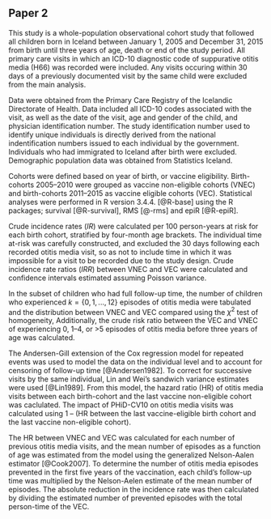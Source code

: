 ## Paper 2

This study is a whole-population observational cohort study that followed all children born in Iceland between January 1, 2005 and December 31, 2015 from birth until three years of age, death or end of the study period.
All primary care visits in which an ICD-10 diagnostic code of suppurative otitis media (H66) was recorded were included.
Any visits occuring within 30 days of a previously documented visit by the same child were excluded from the main analysis.

Data were obtained from the Primary Care Registry of the Icelandic Directorate of Health.
Data included all ICD-10 codes associated with the visit, as well as the date of the visit, age and gender of the child, and physician identification number.
The study identification number used to identify unique individuals is directly derived from the national indentification numbers issued to each individual by the government. 
Individuals who had immigrated to Iceland after birth were excluded.
Demographic population data was obtained from Statistics Iceland.

Cohorts were defined based on year of birth, or vaccine eligibility.
Birth-cohorts 2005–2010 were grouped as vaccine non-eligible cohorts (VNEC) and birth-cohorts 2011–2015 as vaccine eligible cohorts (VEC).
Statistical analyses were performed in R version 3.4.4. [@R-base] using the R packages; survival [@R-survival], RMS [@-rms] and epiR [@R-epiR].

Crude incidence rates ($IR$) were calculated per 100 person-years at risk for each birth cohort, stratified by four-month age brackets.
The individual time at-risk was carefully constructed, and excluded the 30 days following each recorded otitis media visit, so as not to include time in which it was impossible for a visit to be recorded due to the study design.
Crude incidence rate ratios ($IRR$) between VNEC and VEC were calculated and confidence intervals estimated assuming Poisson variance.

In the subset of children who had full follow-up time, the number of children who experienced $k = \{0, 1,...,12\}$ episodes of otitis media were tabulated and the distribution between VNEC and VEC compared using the $\chi^2$ test of homogeneity,
Additionally, the crude risk ratio between the VEC and VNEC of experiencing 0, 1–4, or >5 episodes of otitis media before three years of age was calculated. 

The Andersen-Gill extension of the Cox regression model for repeated events was used to model the data on the individual level and to account for censoring of follow-up time [@Andersen1982].
To correct for successive visits by the same individual, Lin and Wei's sandwich variance estimates were used [@Lin1989].
From this model, the hazard ratio (HR) of otitis media visits between each birth-cohort and the last vaccine non-eligible cohort was caclulated.
The impact of PHiD-CV10 on otitis media visits was calculated using 1 – (HR between the last vaccine-eligible birth cohort and the last vaccine non-eligible cohort). 

The HR between VNEC and VEC was calculated for each number of previous otitis media visits, and the mean number of episodes as a function of age was estimated from the model using the generalized Nelson-Aalen estimator [@Cook2007].
To determine the number of otitis media episodes prevented in the first five years of the vaccination, each child’s follow-up time was multiplied by the Nelson-Aelen estimate of the mean number of episodes. 
The absolute reduction in the incidence rate was then calculated by dividing the estimated number of prevented episodes with the total person-time of the VEC.